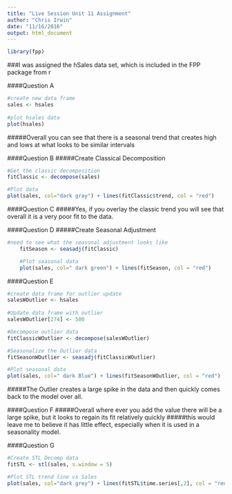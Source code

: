 ```yaml
---
title: "Live Session Unit 11 Assignment"
author: "Chris Irwin"
date: "11/16/2016"
output: html_document
---
```


```r
library(fpp)
```

###I was assigned the hSales data set, which is included in the FPP package from r

####Question A
```r
#create new data frame
sales <- hsales
	
#plot hsales data
plot(hsales)
```

#####Overall you can see that there is a seasonal trend that creates high and lows at what looks to be similar intervals


####Question B
#####Create Classical Decomposition
```r
#Get the classic decomposition
fitClassic <- decompose(sales)

#Plot data 
plot(sales, col="dark gray") + lines(fitClassic$trend, col = "red")
```

####Question C
#####Yes, if you overlay the classic trend you will see that overall it is a very poor fit to the data. 

####Question D
#####Create Seasonal Adjustment
```r
#need to see what the seasonal adjustment looks like
	fitSeason <- seasadj(fitClassic)

	#Plot seasonal data 
	plot(sales, col=" dark green") + lines(fitSeason, col = "red")
```

####Question E
```r
#create data frame for outlier update
salesWOutlier <- hsales
	
#Update data frame with outlier 
salesWOutlier[274] <- 500

#Decompose outlier data
fitClassicWOutlier <- decompose(salesWOutlier)

#Seasonalize the Outlier data
fitSeasonWOutlier <- seasadj(fitClassicWOutlier)

#Plot seasonal data 
plot(sales, col=" dark Blue") + lines(fitSeasonWOutlier, col = "red")
```
#####The Outlier creates a large spike in the data and then quickly comes back to the model over all. 

####Question F
#####Overall where ever you add the value there will be a large spike, but it looks to regain its fit relatively quickly
#####this would leave me to believe it has little effect, especially when it is used in a seasonality model.

####Question G
```r
#Create STL Decomp data
fitSTL <- stl(sales, s.window = 5)

#Plot STL trend line vs Sales
plot(sales, col="dark grey") + lines(fitSTL$time.series[,2], col = "red")
```



